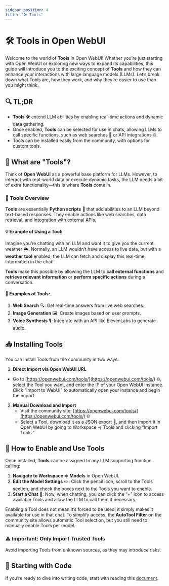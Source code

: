 ```yaml
---
sidebar_position: 4
title: "🛠️ Tools"
---
```


# 🛠️ Tools in Open WebUI

Welcome to the world of **Tools** in Open WebUI! Whether you’re just starting with Open WebUI or exploring new ways to expand its capabilities, this guide will introduce you to the exciting concept of **Tools** and how they can enhance your interactions with large language models (LLMs). Let’s break down what Tools are, how they work, and why they’re easier to use than you might think.

## 🔍 TL;DR

- **Tools** 🛠️ extend LLM abilities by enabling real-time actions and dynamic data gathering.
- Once enabled, **Tools** can be selected for use in chats, allowing LLMs to call specific functions, such as web searches 🔎 or API integrations 🌐.
- Tools can be installed easily from the community, with options for custom tools.

## 🤔 What are "Tools"?

Think of **Open WebUI** as a powerful base platform for LLMs. However, to interact with real-world data or execute dynamic tasks, the LLM needs a bit of extra functionality—this is where **Tools** come in.

### 🔧 Tools Overview

**Tools** are essentially **Python scripts** 🐍 that add abilities to an LLM beyond text-based responses. They enable actions like web searches, data retrieval, and integration with external APIs.

#### 💡 Example of Using a Tool:

Imagine you’re chatting with an LLM and want it to give you the current weather 🌦️. Normally, an LLM wouldn’t have access to live data, but with a **weather tool** enabled, the LLM can fetch and display this real-time information in the chat.

**Tools** make this possible by allowing the LLM to **call external functions** and **retrieve relevant information** or **perform specific actions** during a conversation.

#### 📝 Examples of Tools:

1. **Web Search** 🔍: Get real-time answers from live web searches.
2. **Image Generation** 🖼️: Create images based on user prompts.
3. **Voice Synthesis** 🎙️: Integrate with an API like ElevenLabs to generate audio.

## 📥 Installing Tools

You can install Tools from the community in two ways:

1.  **Direct Import via Open WebUI URL**
   - Go to [https://openwebui.com/tools/](https://openwebui.com/tools/) 🌐, select the Tool you want, and enter the IP of your Open WebUI instance. Click “Import to WebUI” to automatically open your instance and begin the import.

2. **Manual Download and Import**
   - Visit the community site: [https://openwebui.com/tools/](https://openwebui.com/tools/) 🌐
   - Select a Tool, download it as a JSON export 📄, and then import it in Open WebUI by going to Workspace => Tools and clicking “Import Tools.”

## 🔑 How to Enable and Use Tools

Once installed, **Tools** can be assigned to any LLM supporting function calling:

1. **Navigate to Workspace => Models** in Open WebUI.
2. **Edit the Model Settings** ✏️: Click the pencil icon, scroll to the Tools section, and check the boxes next to the Tools you want to enable.
3. **Start a Chat** 💬: Now, when chatting, you can click the “+” icon to access available Tools and allow the LLM to call them if necessary.

Enabling a Tool does not mean it’s forced to be used; it simply makes it available for use in that chat. To simplify access, the **AutoTool Filter** on the community site allows automatic Tool selection, but you still need to manually enable Tools per model.

### ⚠️ Important: Only Import Trusted Tools
Avoid importing Tools from unknown sources, as they may introduce risks.



## 📝 Starting with Code

If you’re ready to dive into writing code, start with reading this [document](../getting_started.md).



 